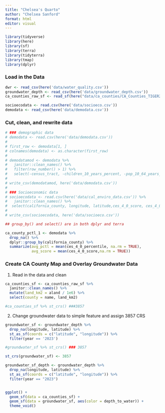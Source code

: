 ```yaml
---
title: "Chelsea's Quarto"
author: "Chelsea Sanford"
format: html
editor: visual
---
```


```r
library(tidyverse)
library(here)
library(sf)
library(terra)
library(tidyterra)
library(tmap)
library(dplyr)
```


### Load in the Data
```r
dwr <- read_csv(here('data/water_quality.csv'))
groundwater_depth <- read_csv(here('data/groundwater_depth.csv'))
ca_counties_raw_sf <- read_sf(here("data/ca_counties/CA_Counties_TIGER2016.shp"))

socioecodata <- read.csv(here('data/socioeco.csv'))
demodata <- read_csv(here('data/demodata.csv')) 
```

### Cut, clean, and rewrite data
```r
# ### demographic data
# demodata <- read.csv(here('data/demodata.csv')) 
# 
# first_row <- demodata[1, ] 
# colnames(demodata) <- as.character(first_row)
# 
# demodatamod <- demodata %>% 
#   janitor::clean_names() %>% 
#   filter(row_number() > 1) %>% 
#   select(-census_tract, -children_10_years_percent, -pop_10_64_years_percent, -elderly_64_years_percent)
# 
# write_csv(demodatamod, here('data/demodata.csv'))
# 
# ### Socioeconomic data
# socioecodata <- read.csv(here('data/cal_enviro_data.csv')) %>% 
#   janitor::clean_names() %>% 
#  select(california_county, longitude, latitude,ces_4_0_score, ces_4_0_percentile, ces_4_0_percentile_range, # drinking_water, drinking_water_pctl, lead, lead_pctl, poverty, poverty_pctl)
# 
# write_csv(socioecodata, here('data/socioeco.csv'))

## group_by() and select() are in both dplyr and terra
```

#########################################################################################################################

```r
ca_county_pctl_1 <- demodata %>% 
  drop_na() %>%   
  dplyr::group_by(california_county) %>% 
  summarize(avg_pctl = mean(ces_4_0_percentile, na.rm = TRUE),
            avg_score = mean(ces_4_0_score,na.rm = TRUE))

```













### Create CA County Map and Overlay Groundwater Data

1. Read in the data and clean
```r
ca_counties_sf <- ca_counties_raw_sf %>% 
  janitor::clean_names() %>%
  mutate(land_km2 = aland / 1e6) %>%
  select(county = name, land_km2)

#ca_counties_sf %>% st_crs() ###3857
```

2. Change groundwater data to simple feature and assign 3857 CRS
```r
groundwater_sf <- groundwater_depth %>% 
  drop_na(longitude, latitude) %>% 
  st_as_sf(coords = c("latitude", "longitude")) %>% 
  filter(year == '2023')

#groundwater_sf %>% st_crs() ### 3857

st_crs(groundwater_sf) <- 3857
```

```r
groundwater_sf_depth <- groundwater_depth %>% 
  drop_na(longitude, latitude) %>% 
  st_as_sf(coords = c("latitude", "longitude")) %>% 
  filter(year == "2023")


ggplot() +
  geom_sf(data = ca_counties_sf) +
  geom_sf(data = groundwater_sf, aes(color = depth_to_water)) +
  theme_void()
```

